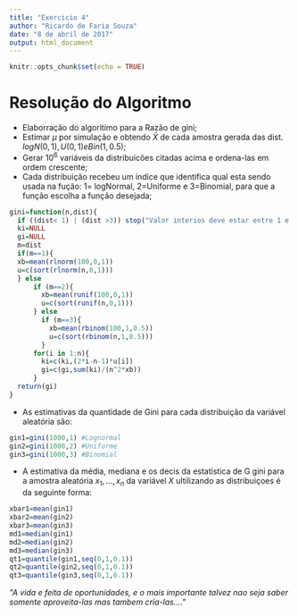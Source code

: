 ```yaml
---
title: "Exercicio 4"
author: "Ricardo de Faria Souza"
date: "8 de abril de 2017"
output: html_document
---
```


```r
knitr::opts_chunk$set(echo = TRUE)
```

# Resolução do Algoritmo

* Elaborração do algoritimo para a Razão de gini;
* Estimar $\mu$ por simulação e obtendo $\bar{X}$ de cada amostra gerada das dist. $logN(0,1), U(0,1) e Bin(1,0.5)$; 
* Gerar $10^6$ variáveis da distribuicões citadas acima e ordena-las em ordem crescente;
* Cada distribuição recebeu um índice que identifica qual esta sendo usada na fução: 1= logNormal, 2=Uniforme e 3=Binomial, para que a função escolha a função desejada;


```r
gini=function(n,dist){
  if ((dist< 1) | (dist >3)) stop("Valor interios deve estar entre 1 e 3!")
  ki=NULL
  gi=NULL
  m=dist
  if(m==1){
  xb=mean(rlnorm(100,0,1))  
  u=c(sort(rlnorm(n,0,1)))
  } else 
      if (m==2){
        xb=mean(runif(100,0,1))  
        u=c(sort(runif(n,0,1)))
      } else 
        if (m==3){
          xb=mean(rbinom(100,1,0.5))  
          u=c(sort(rbinom(n,1,0.5)))
        } 
      for(i in 1:n){
        ki=c(ki,(2*i-n-1)*u[i]) 
        gi=c(gi,sum(ki)/(n^2*xb))
      }
  return(gi)
}

```
* As estimativas da quantidade de Gini para cada distribuição da variável aleatória são:

```r
gin1=gini(1000,1) #Lognormal
gin2=gini(1000,2) #Uniforme
gin3=gini(1000,3) #Binomial

```

* A estimativa da média, mediana e os decis da estatística de G gini para a amostra aleatória $x_{1},...,x_{n}$ da variável $X$ ultilizando as distribuiçoes é da seguinte forma:


```r
xbar1=mean(gin1) 
xbar2=mean(gin2) 
xbar3=mean(gin3) 
md1=median(gin1)
md2=median(gin2)
md3=median(gin3)
qt1=quantile(gin1,seq(0,1,0.1))
qt2=quantile(gin2,seq(0,1,0.1))
qt3=quantile(gin3,seq(0,1,0.1))
```










$\textit{"A vida e feita de oportunidades, e o mais importante talvez nao seja saber somente aproveita-las mas tambem cria-las...."}$
